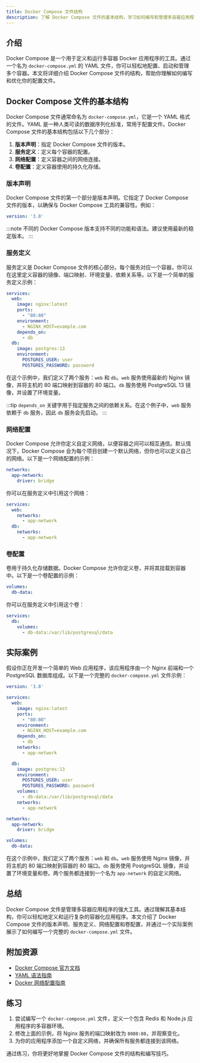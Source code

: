 ```yaml
---
title: Docker Compose 文件结构
description: 了解 Docker Compose 文件的基本结构，学习如何编写和管理多容器应用程序的配置文件。
---
```


## 介绍

Docker Compose 是一个用于定义和运行多容器 Docker 应用程序的工具。通过一个名为 `docker-compose.yml` 的 YAML 文件，你可以轻松地配置、启动和管理多个容器。本文将详细介绍 Docker Compose 文件的结构，帮助你理解如何编写和优化你的配置文件。

## Docker Compose 文件的基本结构

Docker Compose 文件通常命名为 `docker-compose.yml`，它是一个 YAML 格式的文件。YAML 是一种人类可读的数据序列化标准，常用于配置文件。Docker Compose 文件的基本结构包括以下几个部分：

1. **版本声明**：指定 Docker Compose 文件的版本。
2. **服务定义**：定义每个容器的配置。
3. **网络配置**：定义容器之间的网络连接。
4. **卷配置**：定义容器使用的持久化存储。

### 版本声明

Docker Compose 文件的第一个部分是版本声明。它指定了 Docker Compose 文件的版本，以确保与 Docker Compose 工具的兼容性。例如：

```yaml
version: '3.8'
```

:::note
不同的 Docker Compose 版本支持不同的功能和语法。建议使用最新的稳定版本。
:::

### 服务定义

服务定义是 Docker Compose 文件的核心部分。每个服务对应一个容器，你可以在这里定义容器的镜像、端口映射、环境变量、依赖关系等。以下是一个简单的服务定义示例：

```yaml
services:
  web:
    image: nginx:latest
    ports:
      - "80:80"
    environment:
      - NGINX_HOST=example.com
    depends_on:
      - db
  db:
    image: postgres:13
    environment:
      POSTGRES_USER: user
      POSTGRES_PASSWORD: password
```

在这个示例中，我们定义了两个服务：`web` 和 `db`。`web` 服务使用最新的 Nginx 镜像，并将主机的 80 端口映射到容器的 80 端口。`db` 服务使用 PostgreSQL 13 镜像，并设置了环境变量。

:::tip
`depends_on` 关键字用于指定服务之间的依赖关系。在这个例子中，`web` 服务依赖于 `db` 服务，因此 `db` 服务会先启动。
:::

### 网络配置

Docker Compose 允许你定义自定义网络，以便容器之间可以相互通信。默认情况下，Docker Compose 会为每个项目创建一个默认网络，但你也可以定义自己的网络。以下是一个网络配置的示例：

```yaml
networks:
  app-network:
    driver: bridge
```

你可以在服务定义中引用这个网络：

```yaml
services:
  web:
    networks:
      - app-network
  db:
    networks:
      - app-network
```

### 卷配置

卷用于持久化存储数据。Docker Compose 允许你定义卷，并将其挂载到容器中。以下是一个卷配置的示例：

```yaml
volumes:
  db-data:
```

你可以在服务定义中引用这个卷：

```yaml
services:
  db:
    volumes:
      - db-data:/var/lib/postgresql/data
```

## 实际案例

假设你正在开发一个简单的 Web 应用程序，该应用程序由一个 Nginx 前端和一个 PostgreSQL 数据库组成。以下是一个完整的 `docker-compose.yml` 文件示例：

```yaml
version: '3.8'

services:
  web:
    image: nginx:latest
    ports:
      - "80:80"
    environment:
      - NGINX_HOST=example.com
    depends_on:
      - db
    networks:
      - app-network

  db:
    image: postgres:13
    environment:
      POSTGRES_USER: user
      POSTGRES_PASSWORD: password
    volumes:
      - db-data:/var/lib/postgresql/data
    networks:
      - app-network

networks:
  app-network:
    driver: bridge

volumes:
  db-data:
```

在这个示例中，我们定义了两个服务：`web` 和 `db`。`web` 服务使用 Nginx 镜像，并将主机的 80 端口映射到容器的 80 端口。`db` 服务使用 PostgreSQL 镜像，并设置了环境变量和卷。两个服务都连接到一个名为 `app-network` 的自定义网络。

## 总结

Docker Compose 文件是管理多容器应用程序的强大工具。通过理解其基本结构，你可以轻松地定义和运行复杂的容器化应用程序。本文介绍了 Docker Compose 文件的版本声明、服务定义、网络配置和卷配置，并通过一个实际案例展示了如何编写一个完整的 `docker-compose.yml` 文件。

## 附加资源

- [Docker Compose 官方文档](https://docs.docker.com/compose/)
- [YAML 语法指南](https://yaml.org/)
- [Docker 网络配置指南](https://docs.docker.com/network/)

## 练习

1. 尝试编写一个 `docker-compose.yml` 文件，定义一个包含 Redis 和 Node.js 应用程序的多容器环境。
2. 修改上面的示例，将 Nginx 服务的端口映射改为 `8080:80`，并观察变化。
3. 为你的应用程序添加一个自定义网络，并确保所有服务都连接到该网络。

通过练习，你将更好地掌握 Docker Compose 文件的结构和编写技巧。